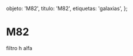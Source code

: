 
  objeto: 'M82',
  titulo: 'M82',
  etiquetas: 'galaxias',
};

# M82

<Imagen
  src="registro/m82_20121200_1_m82ha.jpg"
  fecha="20121200"
/>

 filtro h alfa